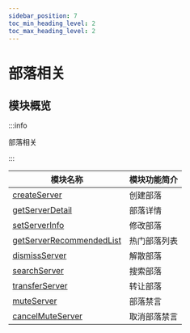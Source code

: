 ```yaml
---
sidebar_position: 7
toc_min_heading_level: 2
toc_max_heading_level: 2
---
```


# 部落相关

## 模块概览

:::info

部落相关

:::

| 模块名称                                                                 | 模块功能简介           |
| ------------------------------------------------------------------------ | ---------------------- |
| [createServer](createServer.mdx)                                         | 创建部落               |
| [getServerDetail](getServerDetail.mdx)                                   | 部落详情               |
| [setServerInfo](setServerInfo.mdx)                                       | 修改部落               |
| [getServerRecommendedList](getServerRecommendedList.mdx)                 | 热门部落列表           |
| [dismissServer](dismissServer.mdx)                                       | 解散部落               |
| [searchServer](searchServer.mdx)                                         | 搜索部落               |
| [transferServer](transferServer.mdx)                                     | 转让部落               |
| [muteServer](muteServer.mdx)                                             | 部落禁言               |
| [cancelMuteServer](cancelMuteServer.mdx)                                 | 取消部落禁言           |
